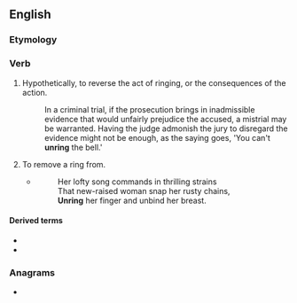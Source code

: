 ==English==

===Etymology===
{{prefix|en|un|ring}}

===Verb===
{{en-verb|unrings|unringing|unrung}}

# Hypothetically, to reverse the act of ringing, or the consequences of the action.
#: In a criminal trial, if the prosecution brings in inadmissible evidence that would unfairly prejudice the accused, a mistrial may be warranted. Having the judge admonish the jury to disregard the evidence might not be enough, as the saying goes, 'You can't '''unring''' the bell.'
# {{lb|en|transitive|poetic}} To remove a ring from.
#* {{rfdatek|en|John Jefferson Bray}}
#*: Her lofty song commands in thrilling strains<br>That new-raised woman snap her rusty chains,<br>'''Unring''' her finger and unbind her breast.

====Derived terms====
* {{l|en|unring a bell}}
* {{l|en|you can't unring a bell}}

===Anagrams===
* {{anagrams|en|a=ginnru|urning}}